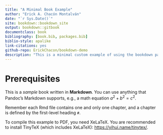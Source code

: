 ```yaml
--- 
title: "A Minimal Book Example"
author: "Erick A. Chacón Montalván"
date: "`r Sys.Date()`"
site: bookdown::bookdown_site
output: bookdown::gitbook
documentclass: book
bibliography: [book.bib, packages.bib]
biblio-style: apalike
link-citations: yes
github-repo: ErickChacon/bookdown-demo
description: "This is a minimal custom example of using the bookdown package to write a book. The output format for this example is bookdown::gitbook."
---
```


# Prerequisites

This is a _sample_ book written in **Markdown**. You can use anything that Pandoc's
Markdown supports, e.g., a math equation $a^2 + b^2 = c^2$.

Remember each Rmd file contains one and only one chapter, and a chapter is defined by the
first-level heading `#`.

To compile this example to PDF, you need XeLaTeX. You are recommended to install TinyTeX (which includes XeLaTeX): <https://yihui.name/tinytex/>.
